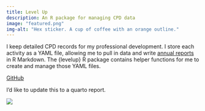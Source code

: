 ```yaml
---
title: Level Up
description: An R package for managing CPD data
image: "featured.png"
img-alt: "Hex sticker. A cup of coffee with an orange outline."
---
```


I keep detailed CPD records for my professional development. I store each activity as a YAML file, allowing me to pull in data and write [annual reports](https://statsrhian.github.io/professional-development/cpd-report/cpd-report.html) in R Markdown. The {levelup} R package contains helper functions for me to create and manage those YAML files.

[GitHub](https://github.com/statsrhian/levelup)

I'd like to update this to a quarto report.

![](featured.png){fig-alt="Hex sticker. A cup of coffee with an orange outline."}
